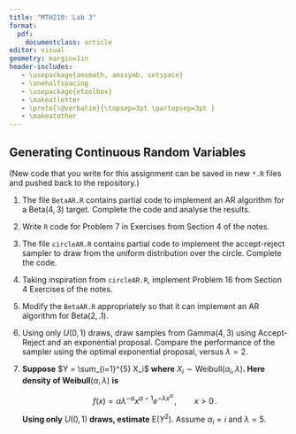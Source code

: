 ```yaml
---
title: "MTH210: Lab 3"
format: 
  pdf:
    documentclass: article
editor: visual
geometry: margin=1in
header-includes:
   - \usepackage{amsmath, amssymb, setspace}
   - \onehalfspacing
   - \usepackage{etoolbox} 
   - \makeatletter 
   - \preto{\@verbatim}{\topsep=3pt \partopsep=3pt } 
   - \makeatother
---
```


## Generating Continuous Random Variables

(New code that you write for this assignment can be saved in new `*.R` files and pushed back to the repository.)

1.  The file `BetaAR.R` contains partial code to implement an AR algorithm for a Beta$(4, 3)$ target. Complete the code and analyse the results.\

2.  Write `R` code for Problem 7 in Exercises from Section 4 of the notes.\

3.  The file `circleAR.R` contains partial code to implement the accept-reject sampler to draw from the uniform distribution over the circle. Complete the code.\

4.  Taking inspiration from `circleAR.R`, implement Problem 16 from Section 4 Exercises of the notes.\

5.  Modify the `BetaAR.R` appropriately so that it can implement an AR algorithm for Beta$(2, .1)$.\

6.  Using only $U(0,1)$ draws, draw samples from Gamma$(4,3)$ using Accept-Reject and an exponential proposal. Compare the performance of the sampler using the optimal exponential proposal, versus $\lambda = 2$.\

7.  **Suppose** $Y = \sum_{i=1}^{5} X_i$ **where** $X_i \sim \text{Weibull}(\alpha_i, \lambda)$**. Here density of Weibull**$(\alpha, \lambda)$ **is**

    $$
    f(x) = \alpha \lambda^{-\alpha} x^{\alpha - 1} e^{-\lambda x^{\alpha} }\,, \qquad x > 0\,.
    $$

    **Using only** $U(0,1)$ **draws, estimate** $\text{E}(Y^2)$. Assume $\alpha_i = i$ and $\lambda = 5$.
